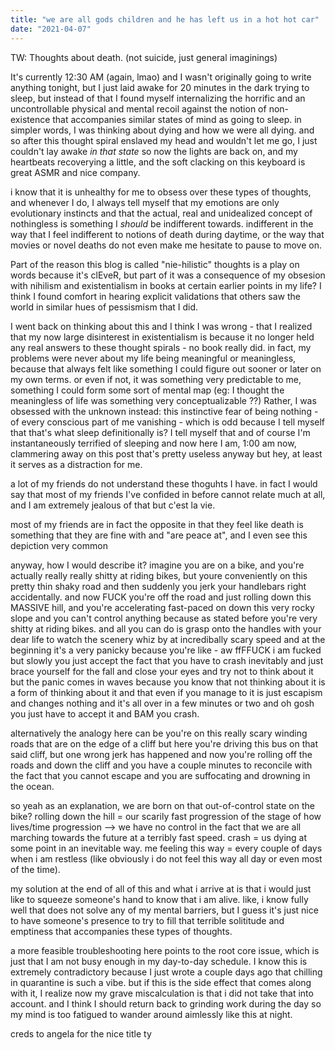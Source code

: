 ```yaml
---
title: "we are all gods children and he has left us in a hot hot car"
date: "2021-04-07"
---
```


TW: Thoughts about death. (not suicide, just general imaginings)

It's currently 12:30 AM (again, lmao) and I wasn't originally going to write anything tonight, but I just laid awake for 20 minutes in the dark trying to sleep, but instead of that I found myself internalizing the horrific and an uncontrollable physical and mental recoil against the notion of non-existence that accompanies similar states of mind as going to sleep. in simpler words, I was thinking about dying and how we were all dying. and so after this thought spiral enslaved my head and wouldn't let me go, I just couldn't lay awake _in that state_ so now the lights are back on, and my heartbeats recoverying a little, and the soft clacking on this keyboard is great ASMR and nice company.

i know that it is unhealthy for me to obsess over these types of thoughts, and whenever I do, I always tell myself that my emotions are only evolutionary instincts and that the actual, real and unidealized concept of nothingless is something I _should_ be indifferent towards. indifferent in the way that I feel indifferent to notions of death during daytime, or the way that movies or novel deaths do not even make me hesitate to pause to move on.

Part of the reason this blog is called "nie-hilistic" thoughts is a play on words because it's clEveR, but part of it was a consequence of my obsesion with nihilism and existentialism in books at certain earlier points in my life? I think I found comfort in hearing explicit validations that others saw the world in similar hues of pessismism that I did.

I went back on thinking about this and I think I was wrong - that I realized that my now large disinterest in existentialism is because it no longer held any real answers to these thought spirals - no book really did. in fact, my problems were never about my life being meaningful or meaningless, because that always felt like something I could figure out sooner or later on my own terms. or even if not, it was something very predictable to me, something I could form some sort of mental map (eg: I thought the meaningless of life was something very conceptualizable ??) Rather, I was obsessed with the unknown instead: this instinctive fear of being nothing - of every conscious part of me vanishing - which is odd because I tell myself that that's what sleep definitionally is? I tell myself that and of course I'm instantaneously terrified of sleeping and now here I am, 1:00 am now, clammering away on this post that's pretty useless anyway but hey, at least it serves as a distraction for me.

a lot of my friends do not understand these thoguhts I have. in fact I would say that most of my friends I've confided in before cannot relate much at all, and I am extremely jealous of that but c'est la vie.

most of my friends are in fact the opposite in that they feel like death is something that they are fine with and "are peace at", and I even see this depiction very common

anyway, how I would describe it? imagine you are on a bike, and you're actually really really shitty at riding bikes, but youre conveniently on this pretty thin shaky road and then suddenly you jerk your handlebars right accidentally. and now FUCK you're off the road and just rolling down this MASSIVE hill, and you're accelerating fast-paced on down this very rocky slope and you can't control anything because as stated before you're very shitty at riding bikes. and all you can do is grasp onto the handles with your dear life to watch the scenery whiz by at incredibally scary speed and at the beginning it's a very panicky because you're like - aw ffFFUCK i am fucked but slowly you just accept the fact that you have to crash inevitably and just brace yourself for the fall and close your eyes and try not to think about it but the panic comes in waves because you know that not thinking about it is a form of thinking about it and that even if you manage to it is just escapism and changes nothing and it's all over in a few minutes or two and oh gosh you just have to accept it and BAM you crash.

alternatively the analogy here can be you're on this really scary winding roads that are on the edge of a cliff but here you're driving this bus on that said cliff, but one wrong jerk has happened and now you're rolling off the roads and down the cliff and you have a couple minutes to reconcile with the fact that you cannot escape and you are suffocating and drowning in the ocean.

so yeah as an explanation, we are born on that out-of-control state on the bike? rolling down the hill = our scarily fast progression of the stage of how lives/time progression --> we have no control in the fact that we are all marching towards the future at a terribly fast speed. crash = us dying at some point in an inevitable way. me feeling this way = every couple of days when i am restless (like obviously i do not feel this way all day or even most of the time).

my solution at the end of all of this and what i arrive at is that i would just like to squeeze someone's hand to know that i am alive. like, i know fully well that does not solve any of my mental barriers, but I guess it's just nice to have someone's presence to try to fill that terrible solititude and emptiness that accompanies these types of thoughts.

a more feasible troubleshooting here points to the root core issue, which is just that I am not busy enough in my day-to-day schedule. I know this is extremely contradictory because I just wrote a couple days ago that chilling in quarantine is such a vibe. but if this is the side effect that comes along with it, I realize now my grave miscalculation is that i did not take that into account. and I think I should return back to grinding work during the day so my mind is too fatigued to wander around aimlessly like this at night.

creds to angela for the nice title ty
